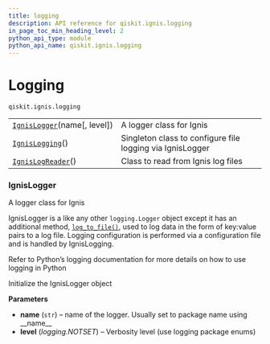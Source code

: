 ```yaml
---
title: logging
description: API reference for qiskit.ignis.logging
in_page_toc_min_heading_level: 2
python_api_type: module
python_api_name: qiskit.ignis.logging
---
```


<span id="module-qiskit.ignis.logging" />

<span id="qiskit-ignis-logging" />

# Logging

`qiskit.ignis.logging`

|                                                                                                      |                                                           |
| ---------------------------------------------------------------------------------------------------- | --------------------------------------------------------- |
| [`IgnisLogger`](qiskit.ignis.logging.IgnisLogger "qiskit.ignis.logging.IgnisLogger")(name\[, level]) | A logger class for Ignis                                  |
| [`IgnisLogging`](qiskit.ignis.logging.IgnisLogging "qiskit.ignis.logging.IgnisLogging")()            | Singleton class to configure file logging via IgnisLogger |
| [`IgnisLogReader`](qiskit.ignis.logging.IgnisLogReader "qiskit.ignis.logging.IgnisLogReader")()      | Class to read from Ignis log files                        |

### IgnisLogger

<Class id="qiskit.ignis.logging.IgnisLogger" github="https://github.com/qiskit-community/qiskit-ignis/tree/stable/0.3/qiskit/ignis/logging/ignis_logging.py" signature="IgnisLogger(name, level=0)" modifiers="class">
  A logger class for Ignis

  IgnisLogger is a like any other `logging.Logger` object except it has an additional method, [`log_to_file()`](qiskit.ignis.logging.IgnisLogger#log_to_file "qiskit.ignis.logging.IgnisLogger.log_to_file"), used to log data in the form of key:value pairs to a log file. Logging configuration is performed via a configuration file and is handled by IgnisLogging.

  Refer to Python’s logging documentation for more details on how to use logging in Python

  Initialize the IgnisLogger object

  **Parameters**

  *   **name** (`str`) – name of the logger. Usually set to package name using \_\_name\_\_
  *   **level** (*logging.NOTSET*) – Verbosity level (use logging package enums)
</Class>

